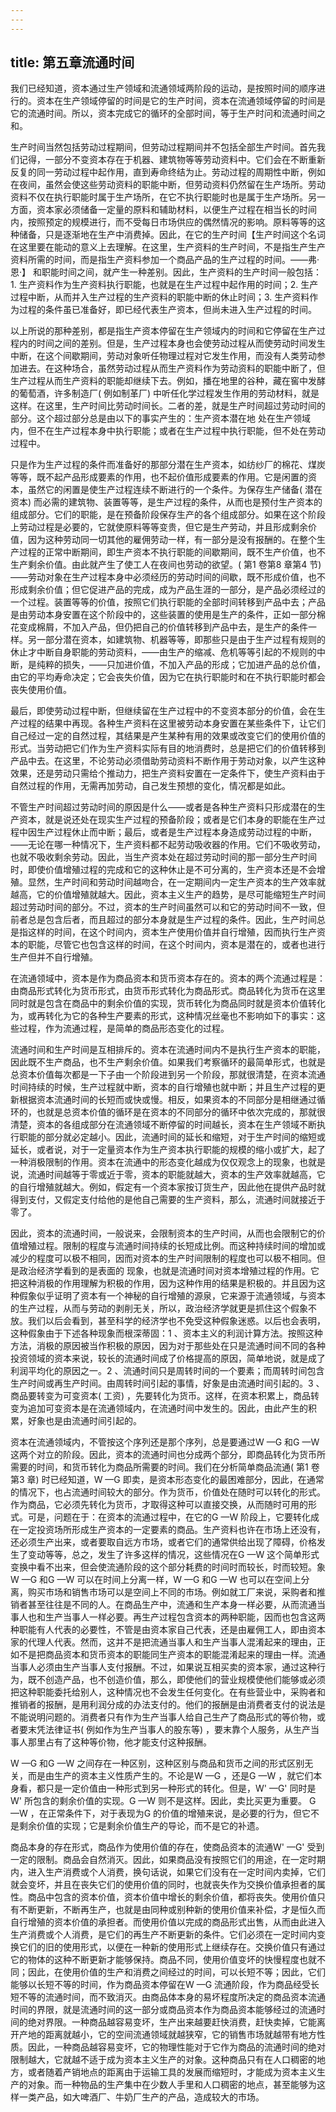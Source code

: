 ```yaml
---
---
---
```

title: 第五章流通时间
---




我们已经知道，资本通过生产领域和流通领域两阶段的运动，是按照时间的顺序进行的。资本在生产领域停留的时间是它的生产时间，资本在流通领域停留的时间是它的流通时间。所以，资本完成它的循环的全部时间，等于生产时问和流通时间之和。

生产时间当然包括劳动过程期间，但劳动过程期间并不包括全部生产时间。首先我们记得，一部分不变资本存在于机器、建筑物等等劳动资料中。它们会在不断重新反复的同一劳动过程中起作用，直到寿命终结为止。劳动过程的周期性中断，例如在夜间，虽然会使这些劳动资料的职能中断，但劳动资料仍然留在生产场所。劳动资料不仅在执行职能时属于生产场所，在它不执行职能时也是属于生产场所。另一方面，资本家必须储备一定量的原料和辅助材料，以便生产过程在相当长的时间内，按照预定的规模进行，而不受每日市场供应的偶然情况的影响。原料等等的这种储备，只是逐渐地在生产中消费掉。因此，在它的生产时间【生产时间这个名词在这里要在能动的意义上去理解。在这里，生产资料的生产时间，不是指生产生产资料所需的时间，而是指生产资料参加一个商品产品的生产过程的时间。——弗·恩·】 和职能时间之间，就产生一种差别。因此，生产资料的生产时间一般包括：1. 生产资料作为生产资料执行职能，也就是在生产过程中起作用的时间；2. 生产过程中断，从而并入生产过程的生产资料的职能中断的休止时间；3. 生产资料作为过程的条件虽已准备好，即已经代表生产资本，但尚未进入生产过程的时间。

以上所说的那种差别，都是指生产资本停留在生产领域内的时间和它停留在生产过程内的时间之间的差别。但是，生产过程本身也会使劳动过程从而使劳动时间发生中断，在这个间歇期间，劳动对象听任物理过程对它发生作用，而没有人类劳动参加进去。在这种场合，虽然劳动过程从而生产资料作为劳动资料的职能中断了，但生产过程从而生产资料的职能却继续下去。例如，播在地里的谷种，藏在窖中发酵的葡萄酒，许多制造厂( 例如制革厂) 中听任化学过程发生作用的劳动材料，就是这样。在这里，生产时间比劳动时间长。二者的差，就是生产时间超过劳动时间的部分。这个超过部分总是由以下的事实产生的：生产资本潜在地 处在生产领域内，但不在生产过程本身中执行职能；或者在生产过程中执行职能，但不处在劳动过程中。

只是作为生产过程的条件而准备好的那部分潜在生产资本，如纺纱厂的棉花、煤炭等等，既不起产品形成要素的作用，也不起价值形成要素的作用。它是闲置的资本，虽然它的闲置是使生产过程连续不断进行的一个条件。为保存生产储备( 潜在资本) 而必需的建筑物、装置等等，是生产过程的条件，从而也是预付生产资本的组成部分。它们的职能，是在预备阶段保存生产的各个组成部分。如果在这个阶段上劳动过程是必要的，它就使原料等等变贵，但它是生产劳动，并且形成剩余价值，因为这种劳动同一切其他的雇佣劳动一样，有一部分是没有报酬的。在整个生产过程的正常中断期间，即生产资本不执行职能的间歇期间，既不生产价值，也不生产剩余价值。由此就产生了使工人在夜间也劳动的欲望。( 第1 卷第8 章第4 节) ——劳动对象在生产过程本身中必须经历的劳动时间的间歇，既不形成价值，也不形成剩余价值；但它促进产品的完成，成为产品生涯的一部分，是产品必须经过的一个过程。装置等等的价值，按照它们执行职能的全部时间转移到产品中去；产品是由劳动本身安置在这个阶段中的，这些装置的使用是生产的条件，正如一部分棉花变成棉屑，不加入产品，但仍把自己的价值转移到产品中去，是生产的条件一样。另一部分潜在资本，如建筑物、机器等等，即那些只是由于生产过程有规则的休止才中断自身职能的劳动资料，——由生产的缩减、危机等等引起的不规则的中断，是纯粹的损失，——只加进价值，不加入产品的形成；它加进产品的总价值，由它的平均寿命决定；它会丧失价值，因为它在执行职能时和在不执行职能时都会丧失使用价值。

最后，即使劳动过程中断，但继续留在生产过程中的不变资本部分的价值，会在生产过程的结果中再现。各种生产资料在这里被劳动本身安置在某些条件下，让它们自己经过一定的自然过程，其结果是产生某种有用的效果或改变它们的使用价值的形式。当劳动把它们作为生产资料实际有目的地消费时，总是把它们的价值转移到产品中去。在这里，不论劳动必须借助劳动资料不断作用于劳动对象，以产生这种效果，还是劳动只需给个推动力，把生产资料安置在一定条件下，使生产资料由于自然过程的作用，无需再加劳动，自己发生预想的变化，情况都是如此。

不管生产时间超过劳动时间的原因是什么——或者是各种生产资料只形成潜在的生产资本，就是说还处在现实生产过程的预备阶段；或者是它们本身的职能在生产过程中因生产过程休止而中断；最后，或者是生产过程本身造成劳动过程的中断，——无论在哪一种情况下，生产资料都不起劳动吸收器的作用。它们不吸收劳动，也就不吸收剩余劳动。因此，当生产资本处在超过劳动时间的那一部分生产时间时，即使价值增殖过程的完成和它的这种休止是不可分离的，生产资本还是不会增殖。显然，生产时间和劳动时间越吻合，在一定期间内一定生产资本的生产效率就越高，它的价值增殖就越大。因此，资本主义生产的趋势，是尽可能缩短生产时间超过劳动时间的部分。不过，资本的生产时间虽然可以和它的劳动时间不一致，但前者总是包含后者，而且超过的部分本身就是生产过程的条件。因此，生产时间总是指这样的时间，在这个时间内，资本生产使用价值并自行增殖，因而执行生产资本的职能，尽管它也包含这样的时间，在这个时间内，资本是潜在的，或者也进行生产但并不自行增殖。

在流通领域中，资本是作为商品资本和货币资本存在的。资本的两个流通过程是：由商品形式转化为货币形式，由货币形式转化为商品形式。商品转化为货币在这里同时就是包含在商品中的剩余价值的实现，货币转化为商品同时就是资本价值转化为，或再转化为它的各种生产要素的形式，这种情况丝毫也不影响如下的事实：这些过程，作为流通过程，是简单的商品形态变化的过程。

流通时间和生产时间是互相排斥的。资本在流通时间内不是执行生产资本的职能，因此既不生产商品，也不生产剩余价值。如果我们考察循环的最简单形式，也就是总资本价值每次都是一下子由一个阶段进到另一个阶段，那就很清楚，在资本流通时间持续的时候，生产过程就中断，资本的自行增殖也就中断；并且生产过程的更新根据资本流通时间的长短而或快或慢。相反，如果资本的不同部分是相继通过循环的，也就是总资本价值的循环是在资本的不同部分的循环中依次完成的，那就很清楚，资本的各组成部分在流通领域不断停留的时间越长，资本在生产领域不断执行职能的部分就必定越小。因此，流通时间的延长和缩短，对于生产时间的缩短或延长，或者说，对于一定量资本作为生产资本执行职能的规模的缩小或扩大，起了一种消极限制的作用。资本在流通中的形态变化越成为仅仅观念上的现象，也就是说，流通时间越等于零或近于零，资本的职能就越大，资本的生产效率就越高，它的自行增殖就越大。例如，假定有一个资本家按订货生产，因此他在提供产品时就得到支付，又假定支付给他的是他自己需要的生产资料，那么，流通时间就接近于零了。

因此，资本的流通时间，一般说来，会限制资本的生产时间，从而也会限制它的价值增殖过程。限制的程度与流通时间持续的长短成比例。而这种持续时间的增加或减少的程度可以极不相同，因而对资本的生产时间限制的程度也可以极不相同。但是政治经济学看到的是表面的 现象，也就是流通时间对资本增殖过程的作用。它把这种消极的作用理解为积极的作用，因为这种作用的结果是积极的。并且因为这种假象似乎证明了资本有一个神秘的自行增殖的源泉，它来源于流通领域，与资本的生产过程，从而与劳动的剥削无关，所以，政治经济学就更是抓住这个假象不放。我们以后会看到，甚至科学的经济学也不免受这种假象迷惑。以后也会表明，这种假象由于下述各种现象而根深蒂固：1 、资本主义的利润计算方法。按照这种方法，消极的原因被当作积极的原因，因为对于那些处在只是流通时间不同的各种投资领域的资本来说，较长的流通时间成了价格提高的原因，简单地说，就是成了利润平均化的原因之一。2 、流通时间只是周转时间的一个要素；而周转时间包含生产时间或再生产时间。由周转时间引起的事情，好象是由流通时间引起的。3 、商品要转变为可变资本( 工资) ，先要转化为货币。这样，在资本积累上，商品转变为追加可变资本是在流通领域内，在流通时间中发生的。因此，由此产生的积累，好象也是由流通时间引起的。

资本在流通领域内，不管按这个序列还是那个序列，总是要通过W —G 和G —W 这两个对立的阶段。因此，资本的流通时间也分成两个部分，即商品转化为货币所需要的时间，和货币转化为商品所需要的时间。我们在分析简单商品流通( 第1 卷第3 章) 时已经知道，W —G 即卖，是资本形态变化的最困难部分，因此，在通常的情况下，也占流通时间较大的部分。作为货币，价值处在随时可以转化的形式。作为商品，它必须先转化为货币，才取得这种可以直接交换，从而随时可用的形式。可是，问题在于：在资本的流通过程中，在它的G —W 阶段上，它要转化成在一定投资场所形成生产资本的一定要素的商品。生产资料也许在市场上还没有，还必须生产出来，或者要取自远方市场，或者它们的通常供给出现了障碍，价格发生了变动等等，总之，发生了许多这样的情况，这些情况在G —W 这个简单形式变换中看不出来，但会使流通阶段的这个部分耗费的时间时而较长，时而较短。象W —G 和G —W 可以在时间上分离一样，W —G 和G —W 也可以在空间上分离，购买市场和销售市场可以是空间上不同的市场。例如就工厂来说，采购者和推销者甚至往往是不同的人。在商品生产中，流通和生产本身一样必要，从而流通当事人也和生产当事人一样必要。再生产过程包含资本的两种职能，因而也包含这两种职能有人代表的必要性，不管是由资本家自己代表，还是由雇佣工人，即由资本家的代理人代表。然而，这并不是把流通当事人和生产当事人混淆起来的理由，正如不是把商品资本和货币资本的职能同生产资本的职能混淆起来的理由一样。流通当事人必须由生产当事人支付报酬。不过，如果说互相买卖的资本家，通过这种行为，既不创造产品，也不创造价值，那么，即使他们的营业规模使他们能够或必须把这种职能委托给别人，这种情况也不会发生任何变化。在有些营业中，采购者和推销者的报酬，是用利润分成的办法支付的。他们的报酬是由消费者支付的说法是不能说明问题的。消费者只有作为生产当事人给自己生产了商品形式的等价物，或者要末凭法律证书( 例如作为生产当事人的股东等) ，要末靠个人服务，从生产当事人那里占有了这种等价物，他才能支付这种报酬。

W —G 和G —W 之间存在一种区别，这种区别与商品和货币之间的形式区别无关，而是由生产的资本主义性质产生的。不论是W —G ，还是G —W ，就它们本身看，都只是一定价值由一种形式到另一种形式的转化。但是，W' —G' 同时是W' 所包含的剩余价值的实现。G —W 则不是这样。因此，卖比买更为重要。 G —W ，在正常条件下，对于表现为G 的价值的增殖来说，是必要的行为，但它不是剩余价值的实现；它是剩余价值生产的导论，而不是它的补遗。

商品本身的存在形式，商品作为使用价值的存在，使商品资本的流通W' —G' 受到一定的限制。商品会自然消灭。因此，如果商品没有按照它们的用途，在一定时期内，进入生产消费或个人消费，换句话说，如果它们没有在一定时间内卖掉，它们就会变坏，并且在丧失它们的使用价值的同时，也就丧失作为交换价值承担者的属性。商品中包含的资本价值，资本价值中增长的剩余价值，都将丧失。使用价值只有不断更新，不断再生产，也就是由同种或别种新的使用价值来补偿，才是恒久而自行增殖的资本价值的承担者。而使用价值以完成的商品形式出售，从而由此进入生产消费或个人消费，是它们的再生产不断更新的条件。它们必须在一定时间内变换它们的旧的使用形式，以便在一种新的使用形式上继续存在。交换价值只有通过它的物体的这种不断更新才能够保持。商品不同，使用价值变坏的快慢程度也就不同；因此，在使用价值的生产和消费之间经过的时间，可以长短不等；因此，它们能够以长短不等的时间，作为商品资本停留在W —G 流通阶段，作为商品经受长短不等的流通时间，而不致消灭。由商品体本身的易坏程度所决定的商品资本流通时间的界限，就是流通时间的这一部分或商品资本作为商品资本能够经过的流通时间的绝对界限。一种商品越容易变坏，生产出来越要赶快消费，赶快卖掉，它能离开产地的距离就越小，它的空间流通领域就越狭窄，它的销售市场就越带有地方性质。因此，一种商品越容易变坏，它的物理性能对于它作为商品的流通时间的绝对限制越大，它就越不适于成为资本主义生产的对象。这种商品只有在人口稠密的地方，或者随着产销地点的距离由于运输工具的发展而缩短时，才能成为资本主义生产的对象。而一种物品的生产集中在少数人手里和人口稠密的地点，甚至能够为这样一类产品，如大啤酒厂、牛奶厂生产的产品，造成较大的市场。
